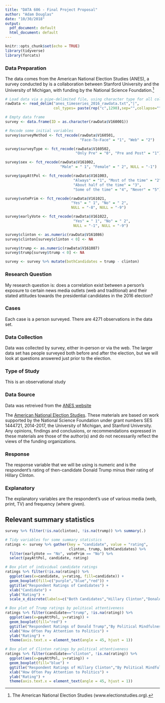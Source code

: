 ```yaml
---
title: "DATA 606 - Final Project Proposal"
author: "Adam Douglas"
date: "10/30/2018"
output:
  pdf_document: default
  html_document: default
---
```


```r
knitr::opts_chunk$set(echo = TRUE)
library(tidyverse)
library(forcats)
```

### Data Preparation

The data comes from the American National Election Studies (ANES), a survey conducted by is a collaboration between Stanford University and the University of Michigan, with funding by the National Science Foundation.[^1]

```r
# Load data via a pipe-delimited file, using character type for all columns
rawData <- read_delim("anes_timeseries_2016_rawdata.txt","|",
                      col_types= paste(rep("c",1290),sep="",collapse=""))

# Empty data frame
survey <- data.frame(ID = as.character(rawData$V160001))

# Recode some initial variables
survey$surveyMethod <- fct_recode(rawData$V160501,
                                  "Face-To-Face" = "1", "Web" = "2")

survey$surveyType <- fct_recode(rawData$V160502,
                                "Only Pre" = "0", "Pre and Post" = "1")

survey$sex <- fct_recode(rawData$V161002,
                         "Male" = " 1", "Female" = " 2", NULL = "-1")

survey$payAttPol <- fct_recode(rawData$V161003, 
                               "Always" = "1", "Most of the time" = "2", 
                               "About half of the time" = "3", 
                               "Some of the time" = "4", "Never" = "5")

survey$votePrim <- fct_recode(rawData$V161021, 
                              "Yes" = " 1", "No" = " 2", 
                              NULL = "-8", NULL = "-9")

survey$earlyVote <- fct_recode(rawData$V161022, 
                               "Yes" = " 1", "No" = " 2",
                               NULL = "-1", NULL = "-9")

survey$clinton <- as.numeric(rawData$V161086)
survey$clinton[survey$clinton < 0] <- NA

survey$trump <- as.numeric(rawData$V161087)
survey$trump[survey$trump < 0] <- NA

survey <- survey %>% mutate(bothCandidates = trump - clinton)
```

### Research Question

My research question is: does a correlation exist between a person's exposure to certain news media outlets (web and traditional) and their stated attitudes towards the presidential candidates in the 2016 election?

### Cases

Each case is a person surveyed. There are 4271 observations in the data set.

### Data Collection

Data was collected by survey, either in-person or via the web. The larger data set has people surveyed both before and after the election, but we will look at questions answered just prior to the election.

### Type of Study

This is an observational study

### Data Source

Data was retreived from the [ANES website](https://electionstudies.org/data-center/)

The [American National Election Studies](www.electionstudies.org). These materials are based on work supported by the National Science Foundation under grant numbers SES 1444721, 2014-2017, the University of Michigan, and Stanford University. Any opinions, findings and conclusions, or recommendations expressed in these materials are those of the author(s) and do not necessarily reflect the views of the funding organizations.

### Response

The response variable that we will be using is numeric and is the respondent's rating of then-candidate Donald Trump minus their rating of Hillary Clinton.

### Explanatory

The explanatory variables are the respondent's use of various media (web, print, TV) and frequency (where given).

## Relevant summary statistics

```r
survey %>% filter(!is.na(clinton), !is.na(trump)) %>% summary(.)
```

```r
# Tidy variables for some summary statistics
ratings <- survey %>% gather(key = "candidate", value = "rating", 
                             clinton, trump, bothCandidates) %>% 
  filter(earlyVote == "No", votePrim == "No") %>%
  select(payAttPol, candidate, rating)

# Box plot of individual candidate ratings
ratings %>% filter(!is.na(rating)) %>% 
  ggplot(aes(x=candidate, y=rating, fill=candidate)) +
  geom_boxplot(fill=c("purple","blue","red")) +
  ggtitle("Respondent Ratings of Candidates") +
  xlab("Candidate") +
  ylab("Rating") +
  scale_x_discrete(labels=c("Both Candidates","Hillary Clinton","Donald Trump"))

# Box plot of Trump ratings by political attentiveness
ratings %>% filter(candidate=="trump", !is.na(rating)) %>%
  ggplot(aes(x=payAttPol, y=rating)) +
  geom_boxplot(fill="red") +
  ggtitle("Respondent Ratings of Donald Trump","By Political Mindfulness") +
  xlab("How Often Pay Attention to Politics") +
  ylab("Rating") +
  theme(axis.text.x = element_text(angle = 45, hjust = 1))

# Box plot of Clinton ratings by political attentiveness
ratings %>% filter(candidate=="clinton", !is.na(rating)) %>%
  ggplot(aes(x=payAttPol, y=rating)) +
  geom_boxplot(fill="blue") +
  ggtitle("Respondent Ratings of Hillary Clinton","By Political Mindfulness") +
  xlab("How Often Pay Attention to Politics") +
  ylab("Rating") +
  theme(axis.text.x = element_text(angle = 45, hjust = 1))
```




[^1]: The American National Election Studies (www.electionstudies.org).